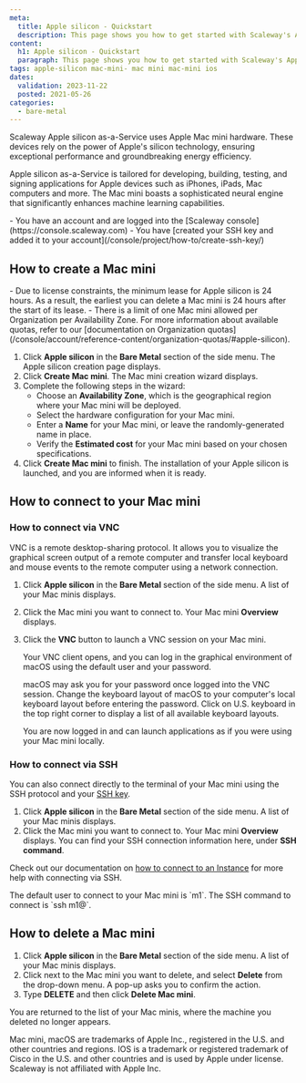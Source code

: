 ```yaml
---
meta:
  title: Apple silicon - Quickstart
  description: This page shows you how to get started with Scaleway's Apple silicon.
content:
  h1: Apple silicon - Quickstart
  paragraph: This page shows you how to get started with Scaleway's Apple silicon.
tags: apple-silicon mac-mini- mac mini mac-mini ios 
dates:
  validation: 2023-11-22
  posted: 2021-05-26
categories:
  - bare-metal
---
```



Scaleway Apple silicon as-a-Service uses Apple Mac mini hardware. These devices rely on the power of Apple's silicon technology, ensuring exceptional performance and groundbreaking energy efficiency.

Apple silicon as-a-Service is tailored for developing, building, testing, and signing applications for Apple devices such as iPhones, iPads, Mac computers and more. The Mac mini boasts a sophisticated neural engine that significantly enhances machine learning capabilities.

<Macro id="iam-requirements" />

<Message type="requirement">
  - You have an account and are logged into the [Scaleway console](https://console.scaleway.com)
  - You have [created your SSH key and added it to your account](/console/project/how-to/create-ssh-key/)
</Message>

## How to create a Mac mini 

<Message type="important">
  - Due to license constraints, the minimum lease for Apple silicon is 24 hours. As a result, the earliest you can delete a Mac mini is 24 hours after the start of its lease.
  - There is a limit of one Mac mini allowed per Organization per Availability Zone. For more information about available quotas, refer to our [documentation on Organization quotas](/console/account/reference-content/organization-quotas/#apple-silicon).
</Message>

1. Click **Apple silicon** in the **Bare Metal** section of the side menu. The Apple silicon creation page displays.
2. Click **Create Mac mini**. The Mac mini creation wizard displays.
3. Complete the following steps in the wizard:
    - Choose an **Availability Zone**, which is the geographical region where your Mac mini will be deployed.
    - Select the hardware configuration for your Mac mini.
    - Enter a **Name** for your Mac mini, or leave the randomly-generated name in place.
    - Verify the **Estimated cost** for your Mac mini based on your chosen specifications.
4. Click **Create Mac mini** to finish. The installation of your Apple silicon is launched, and you are informed when it is ready.

## How to connect to your Mac mini

### How to connect via VNC

VNC is a remote desktop-sharing protocol. It allows you to visualize the graphical screen output of a remote computer and transfer local keyboard and mouse events to the remote computer using a network connection.

1. Click **Apple silicon** in the **Bare Metal** section of the side menu. A list of your Mac minis displays.
2. Click the Mac mini you want to connect to. Your Mac mini **Overview** displays.
3. Click the **VNC** button to launch a VNC session on your Mac mini.
    
    Your VNC client opens, and you can log in the graphical environment of macOS using the default user and your password.

    <Message type="note">
      macOS may ask you for your password once logged into the VNC session. Change the keyboard layout of macOS to your computer's local keyboard layout before entering the password. Click on U.S. keyboard in the top right corner to display a list of all available keyboard layouts.
    </Message>

    You are now logged in and can launch applications as if you were using your Mac mini locally.

    <Lightbox src="scaleway-m1-remote-desktop.webp" alt="" />

### How to connect via SSH

You can also connect directly to the terminal of your Mac mini using the SSH protocol and your [SSH key](/console/account/concepts/#ssh-key).

1. Click **Apple silicon** in the **Bare Metal** section of the side menu. A list of your Mac minis displays.
2. Click the Mac mini you want to connect to. Your Mac mini **Overview** displays. You can find your SSH connection information here, under **SSH command**.
    <Lightbox src="scaleway-m1-ssh.webp" alt="" />

Check out our documentation on [how to connect to an Instance](/compute/instances/how-to/connect-to-instance/) for more help with connecting via SSH.

<Message type="note">
  The default user to connect to your Mac mini is `m1`. The SSH command to connect is `ssh m1@<your_mac_mini__ip>`.
</Message>

## How to delete a Mac mini

1. Click **Apple silicon** in the **Bare Metal** section of the side menu. A list of your Mac minis displays.
2. Click <Icon name="more" /> next to the Mac mini you want to delete, and select **Delete** from the drop-down menu. A pop-up asks you to confirm the action.
3. Type **DELETE** and then click **Delete Mac mini**.

You are returned to the list of your Mac minis, where the machine you deleted no longer appears.

<Message type="note">
  Mac mini, macOS are trademarks of Apple Inc., registered in the U.S. and other countries and regions. IOS is a trademark or registered trademark of Cisco in the U.S. and other countries and is used by Apple under license. Scaleway is not affiliated with Apple Inc.
</Message> 